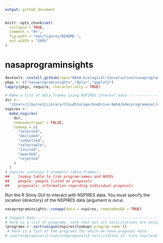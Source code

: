 ```yaml
---
output: github_document
---
```


<!-- README.md is generated from README.Rmd. Please edit that file -->

```r
knitr::opts_chunk$set(
  collapse = TRUE,
  comment = "#>",
  fig.path = "man/figures/README-",
  out.width = "100%"
)
```

# nasaprograminsights

```r
devtools::install_github(repo="NASA-Ecological-Conservation/nasaprograminsights", dependencies = FALSE, quiet = TRUE)
pkgs <- c("nasaprograminsights","dplyr","ggplot2")
lapply(pkgs, require, character.only = TRUE)
```

```r
# Make a list of data frames using NSPIRES internal data ---------------------------------------------------------------
dir <-
  "/Users/jlburne3/Library/CloudStorage/OneDrive-NASA/bdecprogrameval/nspires-data/" # where is the internal data stored
nspires <-
  make_nspires(
    dir,
    removeextrappl = FALSE,
    tokeep = c(
      "selected",
      "declined",
      "submitted",
      "selectable",
      "invited",
      "awarded",
      "rejected"
    )
  )
# nspires contains 3 elements (data.frames):
##    lookup table to link program names and NOFOs
##    people: people listed on proposals
##    proposals: information regarding individual proposals
```
Run the R Shiny GUI to interact with NSPIRES data. You must specify the location (directory) of the NSPIRES data (argument is `data`).
```r
nasaprograminsights::runapp(data = nspires, removeNonEA = TRUE)
```

```r
# Inspect Data ------------------------------------------------------------
# here is a list of programs. note that not all solicitations are assigned a program.
(programs <- sort(unique(nspires$lookup$`program name`))
 # here is a list of the programs for which we have proposal data:
# nspires$proposals[!nspires$proposals$`solicitation id` %in% nspires$lookup$`solciitation id`,] 
```
  